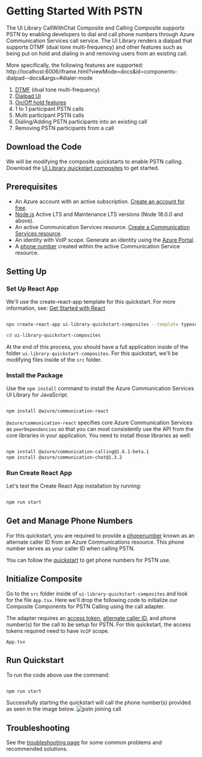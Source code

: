 
<Meta title="Composites/CallComposite/PSTN/Docs" />

# Getting Started With PSTN

The UI Library CallWithChat Composite and Calling Composite supports PSTN by enabling developers to dial and call phone numbers through
Azure Communication Services call service. The UI Library renders a dialpad that supports DTMF (dual tone multi-frequency) and other
features such as being put on hold and dialing in and removing users from an existing call.

More specifically, the following features are supported:
http://localhost:6006/iframe.html?viewMode=docs&id=components-dialpad--docs&args=#dialer-mode

1. [DTMF](./?path=/docs/components-dialpad--docs#dtmf-mode) (dual tone multi-frequency)
2. [Dialpad UI](./?path=/docs/components-dialpad--docs#dialer-mode)
3. [On/Off hold features](./?path=/docs/composites-adapters--docs)
4. 1 to 1 participant PSTN calls
5. Multi participant PSTN calls
6. Dialing/Adding PSTN participants into an existing call
7. Removing PSTN participants from a call

## Download the Code

We will be modifying the composite quickstarts to enable PSTN calling.
Download the [UI Library quickstart composites](https://github.com/Azure-Samples/communication-services-javascript-quickstarts/tree/main/ui-library-quickstart-composites) to get started.

## Prerequisites

- An Azure account with an active subscription. [Create an account for free](https://azure.microsoft.com/free/?WT.mc_id=A261C142F).
- [Node.js](https://nodejs.org/) Active LTS and Maintenance LTS versions (Node 18.0.0 and above).
- An active Communication Services resource. [Create a Communication Services resource](https://docs.microsoft.com/azure/communication-services/quickstarts/create-communication-resource?tabs=windows&pivots=platform-azp).
- An identity with VoIP scope. Generate an identity using the [Azure Portal](https://docs.microsoft.com/azure/communication-services/quickstarts/identity/quick-create-identity).
- A [phone number](https://docs.microsoft.com/en-us/azure/communication-services/quickstarts/telephony/get-phone-number) created within the active Communication Service resource.

## Setting Up

### Set Up React App

We'll use the create-react-app template for this quickstart. For more information, see: [Get Started with React](https://reactjs.org/docs/create-a-new-react-app.html)

```bash

npx create-react-app ui-library-quickstart-composites --template typescript

cd ui-library-quickstart-composites

```

At the end of this process, you should have a full application inside of the folder `ui-library-quickstart-composites`.
For this quickstart, we'll be modifying files inside of the `src` folder.

### Install the Package

Use the `npm install` command to install the Azure Communication Services UI Library for JavaScript.

```bash

npm install @azure/communication-react

```

`@azure/communication-react` specifies core Azure Communication Services as `peerDependencies` so that
you can most consistently use the API from the core libraries in your application. You need to install those libraries as well:

```bash

npm install @azure/communication-calling@1.6.1-beta.1
npm install @azure/communication-chat@1.3.2

```

### Run Create React App

Let's test the Create React App installation by running:

```bash

npm run start

```

## Get and Manage Phone Numbers

For this quickstart, you are required to provide a [phonenumber](https://docs.microsoft.com/en-us/azure/communication-services/quickstarts/telephony/get-phone-number)
known as an alternate caller ID from an Azure Communications resource. This phone number serves as your caller ID when calling PSTN.

You can follow the [quickstart](https://docs.microsoft.com/en-us/azure/communication-services/quickstarts/telephony/get-phone-number) to get phone numbers
for PSTN use.

## Initialize Composite

Go to the `src` folder inside of `ui-library-quickstart-composites` and look for the file `App.tsx`.
Here we'll drop the following code to initialize our Composite Components for PSTN Calling using the call adapter.

The adapter requires an [access token](https://docs.microsoft.com/azure/communication-services/concepts/identity-model#access-tokens),
[alternate caller ID](./?path=/docs/composites-adapters--docs), and phone number(s) for the call to be setup for PSTN.
For this quickstart, the access tokens required need to have `VoIP` scope.

`App.tsx`

<Source code={QuickstartPSTNSnippet} />

## Run Quickstart

To run the code above use the command:

```bash

npm run start

```

Successfully starting the quickstart will call the phone number(s) provided as seen in the image below.
![pstn joining call](images/pstn-quickstart.png)

## Troubleshooting

See the [troubleshooting page](./?path=/docs/concepts-troubleshooting--docs) for some common problems and recommended solutions.
